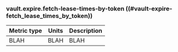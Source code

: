 ### vault.expire.fetch-lease-times-by-token ((#vault-expire-fetch_lease_times_by_token))

Metric type | Units | Description
----------- | ----- | -----------
BLAH     | BLAH    | BLAH